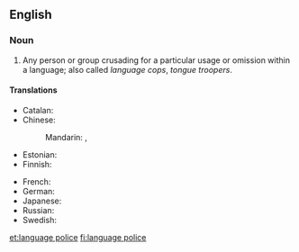 ==English==

===Noun===
{{en-noun|-}}

# {{lb|en|informal|derogatory}} Any person or group crusading for a particular usage or omission within a language; also called ''language cops'', ''tongue troopers''.

====Translations====
{{trans-top|language police}}
* Catalan: {{t|ca|policia lingüística|f}}
* Chinese:
*: Mandarin: {{t|cmn|語言警察|sc=Hani}}, {{t|cmn|语言警察|tr=yǔyán jǐngchá|sc=Hani}}
* Estonian: {{t|et|keelepolitsei}}
* Finnish: {{t|fi|kielipoliisi}}
{{trans-mid}}
* French: {{t|fr|police de la langue}}
* German: {{t+|de|Sprachpolizei|f}}
* Japanese: {{t|ja|言語警察|tr=げんごけいさつ, gengo keisatsu}}
* Russian: {{t|ru|языкова́я поли́ция|f}}
* Swedish: {{t+|sv|språkpolis|n}}
{{trans-bottom}}

[[et:language police]]
[[fi:language police]]